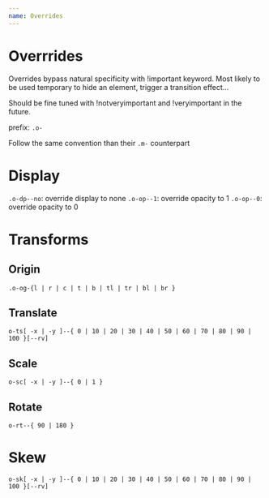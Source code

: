 ```yaml
---
name: Overrides
---
```



# Overrrides

Overrides bypass natural specificity with !important keyword. Most likely to be used temporary to hide an element, 
trigger a transition effect...

Should be fine tuned with !notveryimportant and !veryimportant in the future.

prefix: `.o-`

Follow the same convention than their `.m-` counterpart

# Display

`.o-dp--no`: override display to none
`.o-op--1`:  override opacity to 1
`.o-op--0`: override opacity to 0

# Transforms

## Origin

`.o-og-{l | r | c | t | b | tl | tr | bl | br }`

## Translate

`o-ts[ -x | -y ]--{ 0 | 10 | 20 | 30 | 40 | 50 | 60 | 70 | 80 | 90 | 100 }[--rv]`

## Scale

`o-sc[ -x | -y ]--{ 0 | 1 }`

## Rotate

`o-rt--{ 90 | 180 }`

# Skew

`o-sk[ -x | -y ]--{ 0 | 10 | 20 | 30 | 40 | 50 | 60 | 70 | 80 | 90 | 100 }[--rv]`
